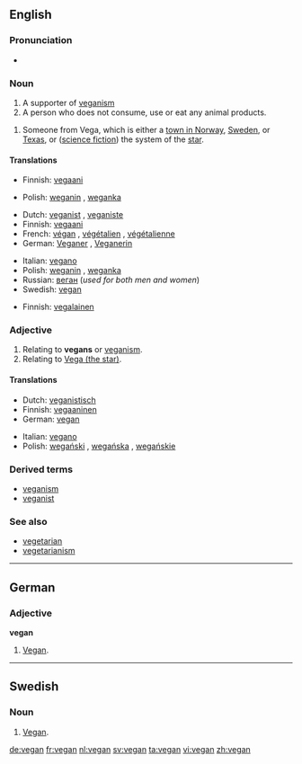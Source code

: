 {{wikipedia}}
==English==

===Pronunciation===
* {{rhymes|iːɡən}}

===Noun===
{{en-noun}}

# A supporter of [[veganism]]
# A person who does not consume, use or eat any animal products.
<!-- There has been a kind of tug-of-war about the definitions vegan and vegetarian. According to other dictionaries the term "vegetarian" is a generic term covering many kinds of people that avoid animal products in their diet, including vegans, lactovegetarians, pescetarians etc. The definition below is written from that starting point. Before rushing to rewriting the article once again, please check at least three other dictionaries. EXAMPLE ENTRIES IN WIKTIONARY #:'''1897 Hunter, Robert, and Charles Morris''', ''Universal Dictionary of the English Language'', Vol 4, p5045:
#:*'''Vegetarian Society''' [...] A society [...] formed at Manchester in 1847, to promote the use of cereals, pulse, and fruit, as articles of diet; and to induce habits of abstinence from fish, flesh, and fowl, as food.
#:'''1897 Hunter, Robert, and Charles Morris''', ''Universal Dictionary of the English Language'', Vol 4, p5045:
#:*'''vegetarian''' [...] One who abstains from animal food, living exclusively on vegetables, milk, eggs, and the like. The more strict vegetarians eat vegetables and farinaceous food only, abstaining from eggs, butter, and milk.-->
# Someone from Vega, which is either a [[w:Vega, Norway|town in Norway]], [[w:Vega, Haninge, Sweden|Sweden]], or [[w:Vega, Texas|Texas]], or ([[science fiction]]) the system of the [[w:Vega|star]].

====Translations====
{{trans-top|supporter of veganism}}
* Finnish: [[vegaani]]
{{trans-mid}}
* Polish: [[weganin]] {{m}}, [[weganka]] {{f}}
{{trans-bottom}}

{{trans-top|person who consumes no animal products}}
* Dutch: [[veganist]] {{m}}, [[veganiste]] {{f}}
* Finnish: [[vegaani]]
* French: [[végan]] {{m}}, [[végétalien]] {{m}}, [[végétalienne]] {{f}}
* German: [[Veganer]] {{m}}, [[Veganerin]] {{f}}
{{trans-mid}}
* Italian: [[vegano]] {{m}}
* Polish: [[weganin]] {{m}}, [[weganka]] {{f}}
* Russian: [[веган]] {{m}} (''used for both men and women'')
* Swedish: [[vegan#Swedish|vegan]]
{{trans-bottom}}

{{trans-top|someone from Vega}}
* Finnish: [[vegalainen]]
{{trans-mid}}
{{trans-bottom}}

===Adjective===
{{en-adj|-}}

# Relating to '''vegans''' or [[veganism]].
# Relating to [[w:Vega|Vega (the star)]].

====Translations====
{{trans-top|relating to vegans or veganism}}
* Dutch: [[veganistisch]]
* Finnish: [[vegaaninen]]
* German: [[#German|vegan]]
{{trans-mid}}
* Italian: [[vegano]]
* Polish: [[wegański]] {{m}}, [[wegańska]] {{f}}, [[wegańskie]]
{{trans-bottom}}

===Derived terms===
* [[veganism]]
* [[veganist]]

===See also===
* [[vegetarian]]
* [[vegetarianism]]

----

==German==

===Adjective===
'''vegan'''

# [[#English|Vegan]].

----

==Swedish==

===Noun===
{{sv-noun-reg-r-c|2=vegane}}

# [[#English|Vegan]].

[[de:vegan]]
[[fr:vegan]]
[[nl:vegan]]
[[sv:vegan]]
[[ta:vegan]]
[[vi:vegan]]
[[zh:vegan]]